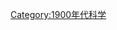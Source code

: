 {{依分類劃分的年份
|m=1
|c=9
|d=0
|y=6
|cat=科學
|sortkey=科學
|in=
|parent=20世纪各年科学
}}
[[Category:1900年代科学|Category:1900年代科学]]
{{Commonscat|1906 in science}}